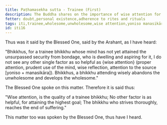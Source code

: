 ```yaml
---
title: Paṭhamasekha sutta - Trainee (First)
description: The Buddha shares on the importance of wise attention for a trainee bhikkhu.
fetter: doubt,personal existence,adherence to rites and rituals
tags: iti,trainee,wholesome,unwholesome,wise attention,yoniso manasikāra
id: iti16
---
```


Thus was it said by the Blessed One, said by the Arahant, as I have heard:

"Bhikkhus, for a trainee bhikkhu whose mind has not yet attained the unsurpassed security from bondage, who is dwelling and aspiring for it, I do not see any other single factor as so helpful as \{wise attention} (proper attention, prudent use of the mind, wise reflection, attention to the source [yoniso + manasikāra]). Bhikkhus, a bhikkhu attending wisely abandons the unwholesome and develops the wholesome."

The Blessed One spoke on this matter. Therefore it is said thus:

"Wise attention,
is the quality of a trainee bhikkhu;
No other factor is as helpful,
for attaining the highest goal;
The bhikkhu who strives thoroughly,
reaches the end of suffering."

This matter too was spoken by the Blessed One, thus have I heard.